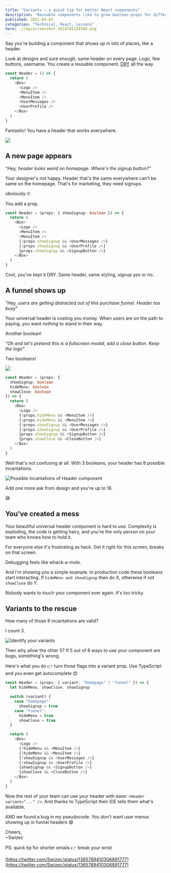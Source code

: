 ```yaml
---
title: "Variants – a quick tip for better React components"
description: "Reusable components like to grow boolean props for different situations and complexity soon blows up. Variant props are the perfect solution."
published: 2021-03-02
categories: "Technical, React, Lessons"
hero: ./img/screenshot-1614701159308.png
---
```


Say you're building a component that shows up in lots of places, like a header.

Look at designs and sure enough, same header on every page. Logo, few buttons, username. You create a reusable component. [DRY](https://en.wikipedia.org/wiki/Don%27t_repeat_yourself) all the way.

```typescript
const Header = () => {
  return (
    <Box>
      <Logo />
      <MenuItem />
      <MenuItem />
      <UserMessages />
      <UserProfile />
    </Box>
  )
}
```

Fantastic! You have a header that works everywhere.

![](giphy:job_well_done)

## A new page appears

_"Hey, header looks weird on homepage. Where's the signup button?"_

Your designer's not happy. Header that's the same everywhere can't be same on the homepage. That's for marketing, they need signups.

obviously 🙄

You add a prop.

```typescript
const Header = (props: { showSignup: boolean }) => {
  return (
    <Box>
      <Logo />
      <MenuItem />
      <MenuItem />
      {!props.showSignup && <UserMessages />}
      {!props.showSignup && <UserProfile />}
      {props.showSignup && <SignupButton />}
    </Box>
  )
}
```

Cool, you've kept it DRY. Same header, same styling, signup yes or no.

## A funnel shows up

_"Hey, users are getting distracted out of this purchase funnel. Header too busy"_

Your universal header is costing you money. When users are on the path to paying, you want _nothing_ to stand in their way.

Another boolean!

_"Oh and let's pretend this is a fullscreen modal, add a close button. Keep the logo"_

Two booleans!

![](./img/aqV7k1png2f49bb.png)

```typescript
const Header = (props: {
  showSignup: boolean
  hideMenu: boolean
  showClose: boolean
}) => {
  return (
    <Box>
      <Logo />
      {!props.hideMenu && <MenuItem />}
      {!props.hideMenu && <MenuItem />}
      {!props.showSignup && <UserMessages />}
      {!props.showSignup && <UserProfile />}
      {props.showSignup && <SignupButton />}
      {props.showClose && <CloseButton />}
    </Box>
  )
}
```

Well that's not confusing at all. With 3 booleans, your header has 8 possible incantations.

![Possible incantations of Header component](./img/Possible-incantations-of-Header-component2cg616.png)

Add one more ask from design and you're up to 16.

😅

## You've created a mess

Your beautiful universal header component is hard to use. Complexity is exploding, the code is getting hairy, and you're the only person on your team who knows how to hold it.

For everyone else it's frustrating as heck. Get it right for this screen, breaks on that screen.

Debugging feels like whack-a-mole.

And I'm showing you a simple example. In production code these booleans start interacting. If `hideMenu and showSignup` then do X, otherwise if not `showClose` do Y.

Nobody wants to touch your component ever again. It's too tricky.

## Variants to the rescue

How many of those 8 incantations are valid?

I count 3.

![Identify your variants](./img/Identify-your-variants690727.png)

Then why allow the other 5? If 5 out of 8 ways to use your component are bugs, something's wrong.

Here's what you do 👉 turn those flags into a variant prop. Use TypeScript and you even get autocomplete 😍

```typescript
const Header = (props: { variant: "homepage" | "funnel" }) => {
  let hideMenu, showClose, showSignup

  switch (variant) {
    case "homepage":
      showSignup = true
    case "funnel":
      hideMenu = true
      showClose = true
  }

  return (
    <Box>
      <Logo />
      {!hideMenu && <MenuItem />}
      {!hideMenu && <MenuItem />}
      {!showSignup && <UserMessages />}
      {!showSignup && <UserProfile />}
      {showSignup && <SignupButton />}
      {showClose && <CloseButton />}
    </Box>
  )
}
```

Now the rest of your team can use your header with ease: `<Header variant="..." />`. And thanks to TypeScript their IDE tells them what's available.

AND we found a bug in my pseudocode. You don't want user menus showing up in funnel headers 😅

Cheers,<br/>
~Swizec

PS: quick tip for shorter emails 👉 break your wrist

[https://twitter.com/Swizec/status/1365789410306891777](https://twitter.com/Swizec/status/1365789410306891777)
